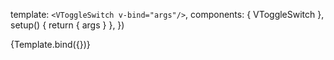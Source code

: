 

<Meta title="Components/VToggleSwitch" component={VToggleSwitch} />

  template: `<VToggleSwitch v-bind="args"/>`,
  components: { VToggleSwitch },
  setup() {
    return { args }
  },
})

<Canvas>
  <Story name="Default">{Template.bind({})}</Story>
</Canvas>
